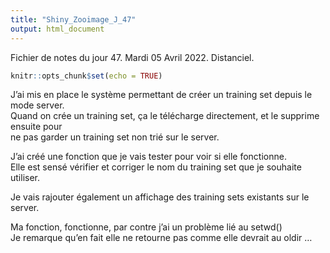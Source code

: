 ```yaml
---
title: "Shiny_Zooimage_J_47"
output: html_document
---
```


Fichier de notes du jour 47. Mardi 05 Avril 2022. Distanciel.

```r
knitr::opts_chunk$set(echo = TRUE)
```

J'ai mis en place le système permettant de créer un training set depuis le mode server. \
Quand on crée un training set, ça le télécharge directement, et le supprime ensuite pour \
ne pas garder un training set non trié sur le server. \

J'ai créé une fonction que je vais tester pour voir si elle fonctionne. \
Elle est sensé vérifier et corriger le nom du training set que je souhaite utiliser. \

Je vais rajouter également un affichage des training sets existants sur le server. \

Ma fonction, fonctionne, par contre j'ai un problème lié au setwd() \
Je remarque qu'en fait elle ne retourne pas comme elle devrait au oldir ... \

